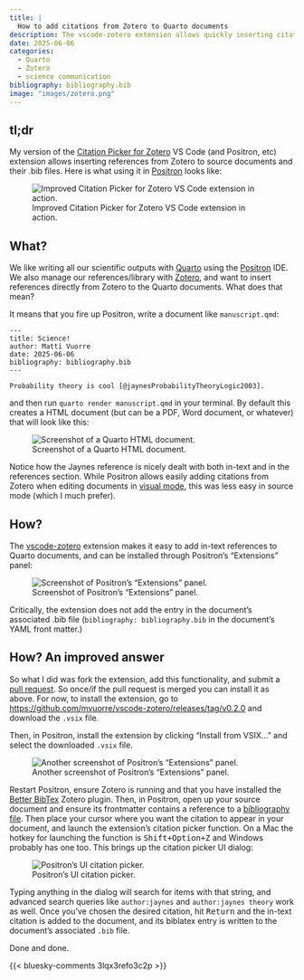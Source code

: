 ```yaml
---
title: |
  How to add citations from Zotero to Quarto documents
description: The vscode-zotero extension allows quickly inserting citation keys from Zotero to your Quarto documents, and updating the associated .bib file with the citation's biblatex entry. Here's how to install and use it.
date: 2025-06-06
categories:
  - Quarto
  - Zotero
  - science communication
bibliography: bibliography.bib
image: "images/zotero.png"
---
```


## tl;dr

My version of the [Citation Picker for Zotero](https://github.com/mvuorre/vscode-zotero/releases/tag/v0.2.0) VS Code (and Positron, etc) extension allows inserting references from Zotero to source documents and their .bib files. Here is what using it in [Positron](https://positron.posit.co/) looks like:

:::{.column-page-right}
![Improved Citation Picker for Zotero VS Code extension in action.](images/extension.gif)
:::

## What?

We like writing all our scientific outputs with [Quarto](https://quarto.org/docs/authoring/front-matter.html) using the [Positron](https://positron.posit.co/) IDE. We also manage our references/library with [Zotero](https://www.zotero.org/), and want to insert references directly from Zotero to the Quarto documents. What does that mean?

It means that you fire up Positron, write a document like `manuscript.qmd`:

````
---
title: Science!
author: Matti Vuorre
date: 2025-06-06
bibliography: bibliography.bib
---

Probability theory is cool [@jaynesProbabilityTheoryLogic2003].
````

and then run `quarto render manuscript.qmd` in your terminal. By default this creates a HTML document (but can be a PDF, Word document, or whatever) that will look like this:

![Screenshot of a Quarto HTML document.](images/shot.png)

Notice how the Jaynes reference is nicely dealt with both in-text and in the references section. While Positron allows easily adding citations from Zotero when editing documents in [visual mode](https://quarto.org/docs/tools/positron/visual-editor.html#zotero-citations), this was less easy in source mode (which I much prefer).

## How?

The [vscode-zotero](https://github.com/mblode/vscode-zotero) extension makes it easy to add in-text references to Quarto documents, and can be installed through Positron's "Extensions" panel:

![Screenshot of Positron's "Extensions" panel.](images/extension.png)

Critically, the extension does not add the entry in the document's associated .bib file (`bibliography: bibliography.bib` in the document's YAML front matter.)

## How? An improved answer

So what I did was fork the extension, add this functionality, and submit a [pull request](https://github.com/mblode/vscode-zotero/pull/38). So once/if the pull request is merged you can install it as above. For now, to install the extension, go to <https://github.com/mvuorre/vscode-zotero/releases/tag/v0.2.0> and download the `.vsix` file.

Then, in Positron, install the extension by clicking "Install from VSIX..." and select the downloaded `.vsix` file.

![Another screenshot of Positron's "Extensions" panel.](images/extension2.png)

Restart Positron, ensure Zotero is running and that you have installed the [Better BibTex](https://retorque.re/zotero-better-bibtex/) Zotero plugin. Then, in Positron, open up your source document and ensure its frontmatter contains a reference to a [bibliography file](https://quarto.org/docs/authoring/citations.html). Then place your cursor where you want the citation to appear in your document, and launch the extension's citation picker function. On a Mac the hotkey for launching the function is <kbd>Shift+Option+Z</kbd> and Windows probably has one too. This brings up the citation picker UI dialog:

![Positron's UI citation picker.](images/jaynes.png)

Typing anything in the dialog will search for items with that string, and advanced search queries like `author:jaynes` and `author:jaynes theory` work as well. Once you've chosen the desired citation, hit <kbd>Return</kbd> and the in-text citation is added to the document, and its biblatex entry is written to the document's associated `.bib` file.

Done and done.

{{< bluesky-comments 3lqx3refo3c2p >}}
